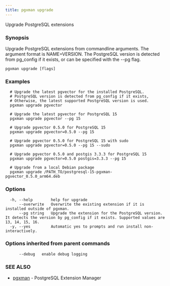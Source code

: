 ```yaml
---
title: pgxman upgrade
---
```


Upgrade PostgreSQL extensions

### Synopsis

Upgrade PostgreSQL extensions from commandline arguments. The argument
format is NAME=VERSION. The PostgreSQL version is detected from pg_config
if it exists, or can be specified with the --pg flag.

```
pgxman upgrade [flags]
```

### Examples

```
  # Upgrade the latest pgvector for the installed PostgreSQL.
  # PostgreSQL version is detected from pg_config if it exists,
  # Otherwise, the latest supported PostgreSQL version is used.
  pgxman upgrade pgvector

  # Upgrade the latest pgvector for PostgreSQL 15
  pgxman upgrade pgvector --pg 15

  # Upgrade pgvector 0.5.0 for PostgreSQL 15
  pgxman upgrade pgvector=0.5.0 --pg 15

  # Upgrade pgvector 0.5.0 for PostgreSQL 15 with sudo
  pgxman upgrade pgvector=0.5.0 --pg 15 --sudo

  # Upgrade pgvector 0.5.0 and postgis 3.3.3 for PostgreSQL 15
  pgxman upgrade pgvector=0.5.0 postgis=3.3.3 --pg 15

  # Upgrade from a local Debian package
  pgxman upgrade /PATH_TO/postgresql-15-pgxman-pgvector_0.5.0_arm64.deb
```

### Options

```
  -h, --help        help for upgrade
      --overwrite   Overwrite the existing extension if it is installed outside of pgxman.
      --pg string   Upgrade the extension for the PostgreSQL version. It detects the version by pg_config if it exists. Supported values are 13, 14, 15, 16.
  -y, --yes         Automatic yes to prompts and run install non-interactively.
```

### Options inherited from parent commands

```
      --debug   enable debug logging
```

### SEE ALSO

* [pgxman](/cli/pgxman)	 - PostgreSQL Extension Manager

